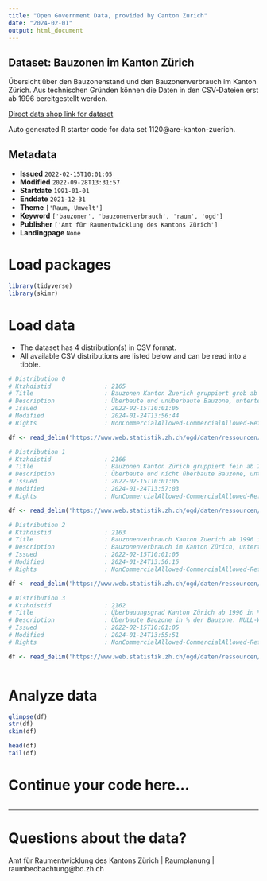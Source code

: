 ```yaml
---
title: "Open Government Data, provided by Canton Zurich"
date: "2024-02-01"
output: html_document
---
```


## Dataset: Bauzonen im Kanton Zürich

Übersicht über den Bauzonenstand und den Bauzonenverbrauch im Kanton Zürich. Aus technischen Gründen können die Daten in den CSV-Dateien erst ab 1996 bereitgestellt werden.

[Direct data shop link for dataset](https://www.zh.ch/de/politik-staat/statistik-daten/datenkatalog.html#/datasets/1120@are-kanton-zuerich)

Auto generated R starter code for data set 1120@are-kanton-zuerich.

## Metadata

- **Issued** `2022-02-15T10:01:05`
- **Modified** `2022-09-28T13:31:57`
- **Startdate** `1991-01-01`
- **Enddate** `2021-12-31`
- **Theme** `['Raum, Umwelt']`
- **Keyword** `['bauzonen', 'bauzonenverbrauch', 'raum', 'ogd']`
- **Publisher** `['Amt für Raumentwicklung des Kantons Zürich']`
- **Landingpage** `None`


# Load packages

```r

library(tidyverse)
library(skimr)

```

# Load data

-   The dataset has 4 distribution(s) in CSV format.
-   All available CSV distributions are listed below and can be read into a tibble.

```r

# Distribution 0
# Ktzhdistid               : 2165
# Title                    : Bauzonen Kanton Zuerich gruppiert grob ab 1996 in ha
# Description              : Überbaute und unüberbaute Bauzone, unterteilt in Wohnzone, Mischzone, Arbeitszone und Zone für öffentliche Bauten. Die Spalte "ARE_NR" ist eine kantonsinterne Nummerierung, um im Vergleich zur Spalte "BFS_NR" neben den Gemeinden und Städten zusätzlich auch die Regionen und den Kanton Zürich als Ganzes identifizieren zu können. Die Spalte GEBIET_NAME beinhaltet sowohl Gemeinden, Städte, Regionen als auch den ganzen Kanton Zürich. Die Spalten "GEO_LEVEL_NR" und "GEO_LEVEL_LEVEL" sind für verwaltungsinterne Auswertungen vorgesehen.
# Issued                   : 2022-02-15T10:01:05
# Modified                 : 2024-01-24T13:56:44
# Rights                   : NonCommercialAllowed-CommercialAllowed-ReferenceRequired

df <- read_delim('https://www.web.statistik.zh.ch/ogd/daten/ressourcen/KTZH_00001120_00002165.csv')

# Distribution 1
# Ktzhdistid               : 2166
# Title                    : Bauzonen Kanton Zürich gruppiert fein ab 2005 in ha
# Description              : Überbaute und nicht überbaute Bauzone, unterteilt in Wohnzone, Kernzone, Zentrumszone, Wohnzone mit Gewerbeerleichterung, Arbeitszone ohne Dienstleistungen, Arbeitszone mit Dienstleistungen sowie Zone für öffentliche Bauten. Die Spalte "ARE_NR" ist eine kantonsinterne Nummerierung, um im Vergleich zur Spalte "BFS_NR" neben den Gemeinden und Städten zusätzlich auch die Regionen und den Kanton Zürich als Ganzes identifizieren zu können. Die Spalte GEBIET_NAME beinhaltet sowohl Gemeinden, Städte, Regionen als auch den ganzen Kanton Zürich. Die Spalten "GEO_LEVEL_NR" und "GEO_LEVEL_LEVEL" sind für verwaltungsinterne Auswertungen vorgesehen.
# Issued                   : 2022-02-15T10:01:05
# Modified                 : 2024-01-24T13:57:03
# Rights                   : NonCommercialAllowed-CommercialAllowed-ReferenceRequired

df <- read_delim('https://www.web.statistik.zh.ch/ogd/daten/ressourcen/KTZH_00001120_00002166.csv')

# Distribution 2
# Ktzhdistid               : 2163
# Title                    : Bauzonenverbrauch Kanton Zuerich ab 1996 in ha
# Description              : Bauzonenverbrauch im Kanton Zürich, unterteilt in 1-, 5- und 15-Jahres-Verbrauch. Die Spalte "ARE_NR" ist eine kantonsinterne Nummerierung, um im Vergleich zur Spalte "BFS_NR" neben den Gemeinden und Städten zusätzlich auch die Regionen und den Kanton Zürich als Ganzes identifizieren zu können. Die Spalte GEBIET_NAME beinhaltet sowohl Gemeinden, Städte, Regionen als auch den ganzen Kanton Zürich. Die Spalten "GEO_LEVEL_NR" und "GEO_LEVEL_LEVEL" sind für verwaltungsinterne Auswertungen vorgesehen.
# Issued                   : 2022-02-15T10:01:05
# Modified                 : 2024-01-24T13:56:15
# Rights                   : NonCommercialAllowed-CommercialAllowed-ReferenceRequired

df <- read_delim('https://www.web.statistik.zh.ch/ogd/daten/ressourcen/KTZH_00001120_00002163.csv')

# Distribution 3
# Ktzhdistid               : 2162
# Title                    : Überbauungsgrad Kanton Zürich ab 1996 in %
# Description              : Überbaute Bauzone in % der Bauzone. NULL-Werte bedeuten, dass für die betreffende Gemeinde oder Stadt keine Flächen in der entsprechenden Zonenkategorie im Zonenplan festgelegt sind. Die Spalte "ARE_NR" ist eine kantonsinterne Nummerierung, um im Vergleich zur Spalte "BFS_NR" neben den Gemeinden und Städten zusätzlich auch die Regionen und den Kanton Zürich als Ganzes identifizieren zu können. Die Spalte GEBIET_NAME beinhaltet sowohl Gemeinden, Städte, Regionen als auch den ganzen Kanton Zürich. Es können keine Totale aus den Werten gerechnet werden.  Die Spalten "GEO_LEVEL_NR" und "GEO_LEVEL_LEVEL" sind für verwaltungsinterne Auswertungen vorgesehen.
# Issued                   : 2022-02-15T10:01:05
# Modified                 : 2024-01-24T13:55:51
# Rights                   : NonCommercialAllowed-CommercialAllowed-ReferenceRequired

df <- read_delim('https://www.web.statistik.zh.ch/ogd/daten/ressourcen/KTZH_00001120_00002162.csv')



```

# Analyze data

```r

glimpse(df)
str(df)
skim(df)

head(df)
tail(df)

```

# Continue your code here...

```r

```

------------------------------------------------------------------------

# Questions about the data?

Amt für Raumentwicklung des Kantons Zürich | Raumplanung | raumbeobachtung@bd.zh.ch
